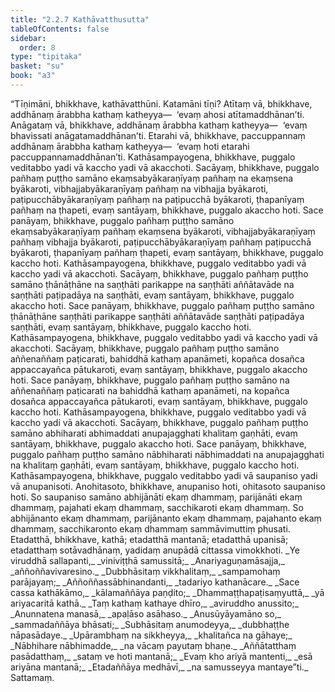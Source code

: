 ```yaml
---
title: "2.2.7 Kathāvatthusutta"
tableOfContents: false
sidebar:
  order: 8
type: "tipitaka"
basket: "su"
book: "a3"
---
```



<DynamicBreadcrumb />

<Division number="68" book="a3" bookNo="15" page="197">

<Paragraph number="574" book="a3">
“Tīṇimāni, bhikkhave, kathāvatthūni. Katamāni tīṇi? Atītaṃ vā, bhikkhave, addhānaṃ ārabbha kathaṃ katheyya—  ‘evaṃ ahosi atītamaddhānan’ti. Anāgataṃ vā, bhikkhave, addhānaṃ ārabbha kathaṃ katheyya—  ‘evaṃ bhavissati anāgatamaddhānan’ti. Etarahi vā, bhikkhave, paccuppannaṃ addhānaṃ ārabbha kathaṃ katheyya—  ‘evaṃ hoti etarahi paccuppannamaddhānan’ti.
</Paragraph>

<Paragraph number="575" book="a3">
Kathāsampayogena, bhikkhave, puggalo veditabbo yadi vā kaccho yadi vā akacchoti. Sacāyaṃ, bhikkhave, puggalo pañhaṃ puṭṭho samāno ekaṃsabyākaraṇīyaṃ pañhaṃ na ekaṃsena byākaroti, vibhajjabyākaraṇīyaṃ pañhaṃ na vibhajja byākaroti, paṭipucchābyākaraṇīyaṃ pañhaṃ na paṭipucchā byākaroti, ṭhapanīyaṃ pañhaṃ na ṭhapeti, evaṃ santāyaṃ, bhikkhave, puggalo akaccho hoti. Sace panāyaṃ, bhikkhave, puggalo pañhaṃ puṭṭho samāno ekaṃsabyākaraṇīyaṃ pañhaṃ ekaṃsena byākaroti, vibhajjabyākaraṇīyaṃ pañhaṃ vibhajja byākaroti, paṭipucchābyākaraṇīyaṃ pañhaṃ paṭipucchā byākaroti, ṭhapanīyaṃ pañhaṃ ṭhapeti, evaṃ santāyaṃ, bhikkhave, puggalo kaccho hoti.
</Paragraph>

<Paragraph number="576" book="a3">
Kathāsampayogena, bhikkhave, puggalo veditabbo yadi vā kaccho yadi vā akacchoti. Sacāyaṃ, bhikkhave, puggalo pañhaṃ puṭṭho samāno ṭhānāṭhāne na saṇṭhāti parikappe na saṇṭhāti aññātavāde na saṇṭhāti paṭipadāya na saṇṭhāti, evaṃ santāyaṃ, bhikkhave, puggalo akaccho hoti. Sace panāyaṃ, bhikkhave, puggalo pañhaṃ puṭṭho samāno ṭhānāṭhāne saṇṭhāti parikappe saṇṭhāti aññātavāde saṇṭhāti paṭipadāya saṇṭhāti, evaṃ santāyaṃ, bhikkhave, puggalo kaccho hoti.
</Paragraph>

<Paragraph number="577" book="a3">
Kathāsampayogena, bhikkhave, puggalo veditabbo yadi vā kaccho yadi vā akacchoti. Sacāyaṃ, bhikkhave, puggalo pañhaṃ puṭṭho samāno aññenaññaṃ paṭicarati, bahiddhā kathaṃ apanāmeti, kopañca dosañca appaccayañca pātukaroti, evaṃ santāyaṃ, bhikkhave, puggalo akaccho hoti. Sace panāyaṃ, bhikkhave, puggalo pañhaṃ puṭṭho samāno na aññenaññaṃ paṭicarati na bahiddhā kathaṃ apanāmeti, na kopañca dosañca appaccayañca pātukaroti, evaṃ santāyaṃ, bhikkhave, puggalo kaccho hoti.
</Paragraph>

<Paragraph number="578" book="a3">
Kathāsampayogena, bhikkhave, puggalo veditabbo yadi vā kaccho yadi vā akacchoti. Sacāyaṃ, bhikkhave, puggalo pañhaṃ puṭṭho samāno abhiharati abhimaddati anupajagghati khalitaṃ gaṇhāti, evaṃ santāyaṃ, bhikkhave, puggalo akaccho hoti. Sace panāyaṃ, bhikkhave, puggalo pañhaṃ puṭṭho samāno nābhiharati nābhimaddati na anupajagghati na khalitaṃ gaṇhāti, evaṃ santāyaṃ, bhikkhave, puggalo kaccho hoti.
</Paragraph>

<Paragraph number="579" book="a3">
Kathāsampayogena, bhikkhave, puggalo veditabbo yadi vā saupaniso yadi vā anupanisoti. Anohitasoto, bhikkhave, anupaniso hoti, ohitasoto saupaniso hoti. So saupaniso samāno abhijānāti ekaṃ dhammaṃ, parijānāti ekaṃ dhammaṃ, pajahati ekaṃ dhammaṃ, sacchikaroti ekaṃ dhammaṃ. So abhijānanto ekaṃ dhammaṃ, parijānanto ekaṃ dhammaṃ, pajahanto ekaṃ dhammaṃ, sacchikaronto ekaṃ dhammaṃ sammāvimuttiṃ phusati. Etadatthā, bhikkhave, kathā; etadatthā mantanā; etadatthā upanisā; etadatthaṃ sotāvadhānaṃ, yadidaṃ anupādā cittassa vimokkhoti.
</Paragraph>

<Paragraph number="580" type="verses" book="a3">
_Ye viruddhā sallapanti,_  
_viniviṭṭhā samussitā;_  
_Anariyaguṇamāsajja,_  
_aññoññavivaresino._  

</Paragraph>

<Paragraph number="581" type="verses" book="a3">
_Dubbhāsitaṃ vikkhalitaṃ,_  
_sampamohaṃ parājayaṃ;_  
_Aññoññassābhinandanti,_  
_tadariyo kathanācare._  

</Paragraph>

<Paragraph number="582" type="verses" book="a3">
_Sace cassa kathākāmo,_  
_kālamaññāya paṇḍito;_  
_Dhammaṭṭhapaṭisaṃyuttā,_  
_yā ariyacaritā kathā._  

</Paragraph>

<Paragraph number="583" type="verses" book="a3">
_Taṃ kathaṃ kathaye dhīro,_  
_aviruddho anussito;_  
_Anunnatena manasā,_  
_apaḷāso asāhaso._  

</Paragraph>

<Paragraph number="584" type="verses" book="a3">
_Anusūyāyamāno so,_  
_sammadaññāya bhāsati;_  
_Subhāsitaṃ anumodeyya,_  
_dubbhaṭṭhe nāpasādaye._  

</Paragraph>

<Paragraph number="585" type="verses" book="a3">
_Upārambhaṃ na sikkheyya,_  
_khalitañca na gāhaye;_  
_Nābhihare nābhimadde,_  
_na vācaṃ payutaṃ bhaṇe._  

</Paragraph>

<Paragraph number="586" type="verses" book="a3">
_Aññātatthaṃ pasādatthaṃ,_  
_sataṃ ve hoti mantanā;_  
_Evaṃ kho ariyā mantenti,_  
_esā ariyāna mantanā;_  
_Etadaññāya medhāvī,_  
_na samusseyya mantaye”ti._  


</Paragraph>
</Division>

<Paragraph number="587" type="center" book="a3">
Sattamaṃ.
</Paragraph>